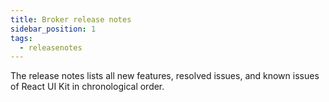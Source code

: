 ```yaml
---
title: Broker release notes
sidebar_position: 1
tags:
  - releasenotes
---
```




The release notes lists all new features, resolved issues, and known issues of React UI Kit in chronological order.

<ReleaseNotesGenerator noteKey="broker" />

<head>
  <title>React UI Kit Release Notes</title>
</head>